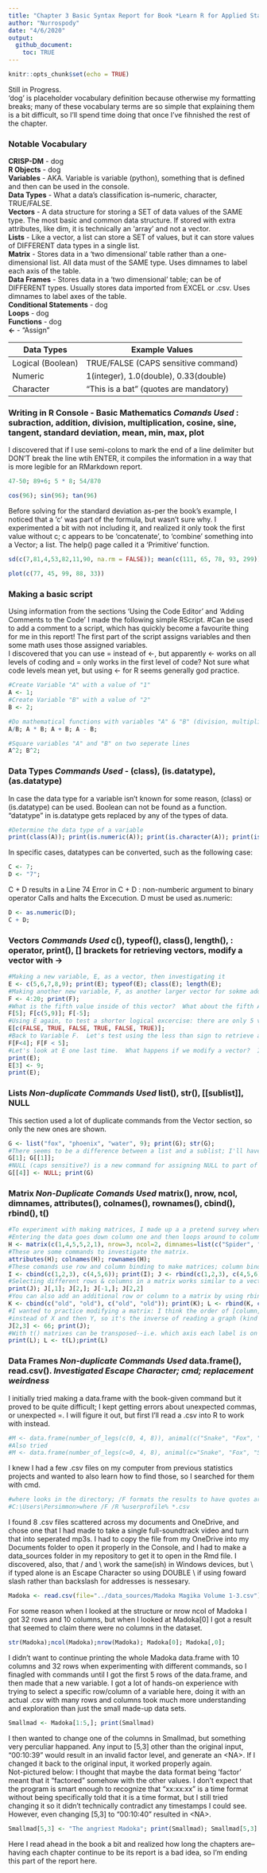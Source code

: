 ```yaml
---
title: "Chapter 3 Basic Syntax Report for Book *Learn R for Applied Statistics : With Data Visualizations, Regressions, and Statistics* (Started Week 2 Monday)"
author: "Nurrospody"
date: "4/6/2020"
output:
  github_document:
    toc: TRUE
---
```


```r
knitr::opts_chunk$set(echo = TRUE)
```

Still in Progress.  
'dog' is placeholder vocabulary definition because otherwise my formatting breaks; many of these vocabulary terms are so simple that explaining them is a bit difficult, so I'll spend time doing that once I've fihnished the rest of the chapter.
  
### Notable Vocabulary 
**CRISP-DM** - dog  
**R Objects** - dog  
**Variables** - AKA. Variable is variable (python), something that is defined and then can be used in the console.  
**Data Types** - What a data's classification is--numeric, character, TRUE/FALSE.  
**Vectors** - A data structure for storing a SET of data values of the
SAME type. The most basic and common data structure. If stored with
extra attributes, like dim, it is technically an ‘array’ and not a
vector.  
**Lists** - Like a vector, a list can store a SET of values, but
it can store values of DIFFERENT data types in a single list.  
**Matrix** - Stores data in a ‘two dimensional’ table rather than a
one-dimensional list. All data must of the SAME type. Uses dimnames to
label each axis of the table.  
**Data Frames** - Stores data in a ‘two dimensional’ table; can be of
DIFFERENT types. Usually stores data imported from EXCEL or .csv. Uses
dimnames to label axes of the table.  
**Conditional Statements** - dog  
**Loops** - dog  
**Functions** - dog  
**<-** - "Assign"  

Data Types | Example Values
-----------|---------------
Logical (Boolean)    | TRUE/FALSE (CAPS sensitive command)
Numeric           | 1(integer), 1.0(double), 0.33(double)
Character | "This is a bat" (quotes are mandatory)


### Writing in R Console - Basic Mathematics *Comands Used* : subraction, addition, division, multiplication, cosine, sine, tangent, standard deviation, mean, min, max, plot
I discovered that if I use semi-colons to mark the end of a line delimiter but DON'T break the line wtih ENTER, it compiles the information in a way that is more legible for an RMarkdown report.
``` r
47-50; 89+6; 5 * 8; 54/870

cos(96); sin(96); tan(96)
```
Before solving for the standard deviation as-per the book's example, I noticed that a 'c' was part of the formula, but wasn't sure why.  I experimented a bit with not including it, and realized it only took the first value without c; c appears to be 'concatenate', to 'combine' something into a Vector; a list.  The help() page called it a 'Primitive' function.
```r
sd(c(7,81,4,53,82,11,90, na.rm = FALSE)); mean(c(111, 65, 78, 93, 299)); min(c(9, 4, 7, 2)); max(c(9, 7, 2, 5))

plot(c(77, 45, 99, 88, 33))
``` 
 
 
### Making a basic script
Using information from the sections 'Using the Code Editor' and 'Adding Comments to the Code' I made the following simple RScript.  #Can be used to add a comment to a script, which has quickly become a favourite thing for me in this report!  The first part of the script assigns variables and then some math uses those assigned variables.  
I discovered that you can use = instead of <-, but apparently <- works on all levels of coding and = only works in the first level of code?  Not sure what code levels mean yet, but using <- for R seems generally god practice.
```r
#Create Variable "A" with a value of "1"
A <- 1;
#Create Variable "B" with a value of "2"
B <- 2;

#Do mathematical functions with variables "A" & "B" (division, multiplication, addition, subtraction)
A/B; A * B; A + B; A - B;

#Square variables "A" and "B" on two seperate lines
A^2; B^2;
```


### Data Types *Commands Used* - (class), (is.datatype), (as.datatype)
In case the data type for a variable isn't known for some reason, (class) or (is.datatype) can be used.  Boolean can not be found as a function. "datatype" in is.datatype gets replaced by any of the types of data.
```r
#Determine the data type of a variable
print(class(A)); print(is.numeric(A)); print(is.character(A)); print(is.logical(A))
```
In specific cases, datatypes can be converted, such as the following case:
```r
C <- 7;
D <- "7"; 
```
C + D results in a Line 74 Error in C + D : non-numberic argument to binary operator Calls and halts the Excecution.  D must be used as.numeric:
```r
D <- as.numeric(D);
C + D;
```

### Vectors *Commands Used* c(), typeof(), class(), length(), : operator, print(), [] brackets for retrieving vectors, modify a vector with ->
```r
#Making a new variable, E, as a vector, then investigating it
E <- c(5,6,7,8,9); print(E); typeof(E); class(E); length(E);
#Making another new variable, F, as another larger vector for sokme additional excercises
F <- 4:20; print(F);
#What is the fifth value inside of this vector?  What about the fifth AND ninth?  All the values without the fifth?
F[5]; F[c(5,9)]; F[-5];
#Using E again, to test a shorter logical excercise: there are only 5 values in E, but I typed out 6 logical values, so the latst one is NA.
E[c(FALSE, TRUE, FALSE, TRUE, FALSE, TRUE)];
#Back to Variable F.  Let's test using the less than sign to retrieve an element from the vector.  There is nothing <4, but there is something <5.
F[F<4]; F[F < 5];
#Let's look at E one last time.  What happens if we modify a vector?  If we modify the third value, it gets REPLACED, not ADDED IN.
print(E);
E[3] <- 9;
print(E);
```

### Lists *Non-duplicate Commands Used* list(), str(), [[sublist]], NULL  
This section used a lot of duplicate commands from the Vector section, so only the new ones are shown.
```r
G <- list("fox", "phoenix", "water", 9); print(G); str(G);
#There seems to be a difference between a list and a sublist; I'll have to figure the practical use of this difference with supplementary material.  
G[1]; G[[1]];
#NULL (caps sensitive?) is a new command for assigning NULL to part of a list, I presume it would work for a vector as well..
G[[4]] <- NULL; print(G)
```

### Matrix *Non-Duplicate Comands Used* matrix(), nrow, ncol, dimnames, attributes(), colnames(), rownames(), cbind(), rbind(), t()
```r
#To experiment with making matrices, I made up a a pretend survey where 6 people were asked if they liked or disliked 3 different animals.  Making this was clunky, however . . . there must be better ways to make tables and better uses of matrices.  Row is the X axis and Column is the Y axis.  
#Entering the data goes down column one and then loops around to column two, instead of across row one and then looping to row two.
H <- matrix(c(1,4,5,5,2,1), nrow=3, ncol=2, dimnames=list(c("Spider", "Fox", "Dog"), c("Likes the Animal", "Dislikes the Animal"))); print(H)
#These are some commands to investigate the matrix.
attributes(H); colnames(H); rownames(H);
#These comands use row and column binding to make matrices; column binding makes the values travel down and then loop to the next column; row binding makes the values travel across the rows and then loop down to the next column.
I <- cbind(c(1,2,3), c(4,5,6)); print(I); J <- rbind(c(1,2,3), c(4,5,6)); print(J);
#Selecting different rows & columns in a matrix works similar to a vector, but if the comma is before the number it selects the relevant column.  If the comma is AFTER the number it selects the relevant row.
print(J); J[,1]; J[2,]; J[-1,]; J[2,2]
#You can also add an additional row or column to a matrix by using rbind or cbind respectfully; the technique taught in the book technically makes a whole new variable.
K <- cbind(c("old", "old"), c("old", "old")); print(K); L <- rbind(K, c("new", "new")); print(L)
#I wanted to practice modifying a matrix: I think the order of [column, row] confuses me since it's going Y and then X for reading,  
#instead of X and then Y, so it's the inverse of reading a graph (kind of, this isn't meant to analogy with a graph, but figuring out why I was confused is helpful.)
J[2,3] <- 66; print(J);
#With t() matrixes can be transposed--i.e. which axis each label is on is switched. 
print(L); L <- t(L);print(L)
```
### Data Frames *Non-duplicate Commands Used* data.frame(), read.csv(). *Investigated Escape Character; cmd; replacement weirdness*

I initially tried making a data.frame with the book-given command but it
proved to be quite difficult; I kept getting errors about unexpected
commas, or unexpected =. I will figure it out, but first I’ll read a
.csv into R to work with instead.

``` r
#M <- data.frame(number_of_legs(c(0, 4, 8)), animal(c("Snake", "Fox", "Spider")), Does_Riley_Like_it?(c("good", "good", "AAAAAAAA")); print(M);
#Also tried
#M <- data.frame(number_of_legs(c=0, 4, 8), animal(c="Snake", "Fox", "Spider"), Does_Riley_Like_it?(c="good", "good", "AAAAAAAA")); print(M);
```
I knew I had a few .csv files on my computer from previous statistics
projects and wanted to also learn how to find those, so I searched for
them with cmd.

``` r
#where looks in the directory; /F formats the results to have quotes around them, /R Recursive looks into ALL directories, * is a wildcard that can include anything before the .csv result.
#C:\Users\Persimmon>where /F /R %userprofile% *.csv
```

I found 8 .csv files scattered across my documents and OneDrive, and
chose one that I had made to take a single full-soundtrack video and
turn that into seperated mp3s. I had to copy the file from my OneDrive
into my Documents folder to open it properly in the Console, and I had
to make a data\_sources folder in my repository to get it to open in the
Rmd file. I discovered, also, that / and \\ work the same(ish) in
Windows devices, but \\ if typed alone is an Escape Character so using
DOUBLE \\ if using foward slash rather than backslash for addresses is
nessesary.

``` r
Madoka <- read.csv(file="../data_sources/Madoka Magika Volume 1-3.csv"); print(Madoka);
```

For some reason when I looked at the structure or nrow ncol of Madoka I
got 32 rows and 10 columns, but when I looked at Madoka\[0\] I got a
result that seemed to claim there were no columns in the dataset.

``` r
str(Madoka);ncol(Madoka);nrow(Madoka); Madoka[0]; Madoka[,0];
```

I didn’t want to continue printing the whole Madoka data.frame with 10
columns and 32 rows when experimenting with different commands, so I
finagled with commands until I got the first 5 rows of the data.frame,
and then made that a new variable. I got a lot of hands-on experience
with trying to select a specific row/column of a variable here, doing it
with an actual .csv with many rows and columns took much more
understanding and exploration than just the small made-up data sets.

``` r
Smallmad <- Madoka[1:5,]; print(Smallmad)
```

I then wanted to change one of the columns in Smallmad, but something
very perculiar happaned. Any input to [5,3] other than the original
input, “00:10:39” would result in an invalid factor level, and generate
an \<NA\>. If I changed it back to the original input, it worked
properly again.  
Not-pictured below: I thought that maybe the data format being ‘factor’
meant that it “factored” somehow with the other values. I don’t expect
that the program is smart enough to recognize that “xx:xx:xx” is a time
format without being specifically told that it is a time format, but I
still tried changing it so it didn’t technically contradict any
timestamps I could see. However, even changing [5,3] to “00:10:40”
resulted in \<NA\>.

``` r
Smallmad[5,3] <- "The angriest Madoka"; print(Smallmad); Smallmad[5,3] <- "00:10:39"; print(Smallmad);
```

Here I read ahead in the book a bit and realized how long the chapters are--having each chapter continue to be its report is a bad idea, so I'm ending this part of the report here.